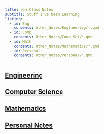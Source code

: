 ```yaml
---
title: Non-Class Notes
subtitle: Stuff I've been Learning
listing:
  - id: Eng
    contents: Other_Notes/Engineering/*.qmd
  - id: Comp
    contents: Other_Notes/Comp_Sci/*.qmd
  - id: Math
    contents: Other_Notes/Mathematics/*.qmd
  - id: Personal
    contents: Other_Notes/Personal/*.qmd
---
```


## [Engineering](Other_Notes/Engineering.qmd)

::: {#Eng}
:::

## [Computer Science](Other_Notes/Comp_Sci.qmd)

::: {#Comp}
:::

## [Mathematics](Other_Notes/Mathematics.qmd)

::: {#Math}
:::

## [Personal Notes](Other_Notes/Personal.qmd)

::: {#Personal}
:::
